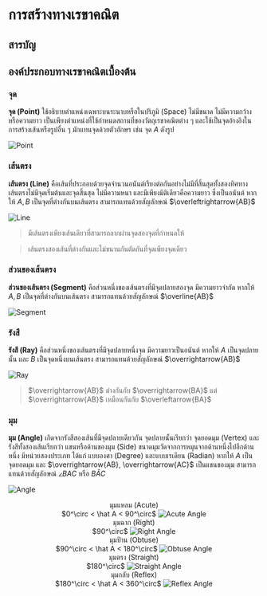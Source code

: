 
# การสร้างทางเรขาคณิต

## สารบัญ

## องค์ประกอบทางเรขาคณิตเบื้องต้น

### จุด

**จุด (Point)** ใช้อธิบายตำแหน่งเฉพาะบนระนาบหรือในปริภูมิ (Space) ไม่มีขนาด ไม่มีความกว้างหรือความยาว เป็นเพียงตำแหน่งที่ใช้กำหนดสถานที่ของวัตถุเรขาคณิตต่าง ๆ และใช้เป็นจุดอ้างอิงในการสร้างเส้นหรือรูปอื่น ๆ มักแทนจุดด้วยตัวอักษร เช่น จุด $A$ ดังรูป

![Point](/images/contents/math/geometric-construction/point.webp)

### เส้นตรง

**เส้นตรง (Line)** คือเส้นที่ประกอบด้วยจุดจำนวนอนันต์เรียงต่อกันอย่างไม่มีที่สิ้นสุดทั้งสองทิศทาง เส้นตรงไม่มีจุดเริ่มต้นและจุดสิ้นสุด ไม่มีความหนา และมีเพียงมิติเดียวคือความยาว ซึ่งเป็นอนันต์ หากให้ $A,B$ เป็นจุดที่ต่างกันบนเส้นตรง สามารถแทนด้วยสัญลักษณ์ $\overleftrightarrow{AB}$

![Line](/images/contents/math/geometric-construction/line.webp)

> มีเส้นตรงเพียงเส้นเดียวที่สามารถลากผ่านจุดสองจุดที่กำหนดให้

> เส้นตรงสองเส้นที่ต่างกันและไม่ขนานกันตัดกันที่จุดเพียงจุดเดียว

### ส่วนของเส้นตรง

**ส่วนของเส้นตรง (Segment)** คือส่วนหนึ่งของเส้นตรงที่มีจุดปลายสองจุด มีความยาวจำกัด หากให้ $A,B$ เป็นจุดที่ต่างกันบนเส้นตรง สามารถแทนด้วยสัญลักษณ์ $\overline{AB}$

![Segment](/images/contents/math/geometric-construction/segment.webp)

### รังสี

**รังสี (Ray)** คือส่วนหนึ่งของเส้นตรงที่มีจุดปลายหนึ่งจุด มีความยาวเป็นอนันต์ หากให้ $A$ เป็นจุดปลายนั้น และ $B$ เป็นจุดหนึ่งบนเส้นตรง สามารถแทนด้วยสัญลักษณ์ $\overrightarrow{AB}$

![Ray](/images/contents/math/geometric-construction/ray.webp)

> $\overrightarrow{AB}$ ต่างกันกับ $\overrightarrow{BA}$ แต่ $\overrightarrow{AB}$ เหมือนกันกับ $\overleftarrow{BA}$

### มุม

**มุม (Angle)** เกิดจากรังสีสองเส้นที่มีจุดปลายเดียวกัน จุดปลายนั้นเรียกว่า จุดยอดมุม (Vertex) และรังสีทั้งสองเส้นเรียกว่า แขนหรือด้านของมุม (Side) ขนาดมุมวัดจากการหมุนจากด้านหนึ่งไปอีกด้านหนึ่ง มีหน่วยสองประเภท ได้แก่ แบบองศา (Degree) และแบบเรเดียน (Radian) หากให้ $A$ เป็นจุดยอดมุม และ $\overrightarrow{AB}, \overrightarrow{AC}$ เป็นแขนของมุม สามารถแทนด้วยสัญลักษณ์ $\angle BAC$ หรือ $B\hat AC$

![Angle](/images/contents/math/geometric-construction/angle.webp)

<GridGallery>
  <div align="center">
    <span>มุมแหลม (Acute) <br /> $0^\circ < \hat A < 90^\circ$</span>
    <img src="/images/contents/math/geometric-construction/acute.webp" alt="Acute Angle" />
  </div>
  <div align="center">
    <span>มุมฉาก (Right) <br /> $90^\circ$</span>
    <img src="/images/contents/math/geometric-construction/right.webp" alt="Right Angle" />
  </div>
  <div align="center">
    <span>มุมป้าน (Obtuse) <br /> $90^\circ < \hat A < 180^\circ$</span>
    <img src="/images/contents/math/geometric-construction/obtuse.webp" alt="Obtuse Angle" />
  </div>
  <div align="center">
    <span>มุมตรง (Straight) <br /> $180^\circ$</span>
    <img src="/images/contents/math/geometric-construction/straight.webp" alt="Straight Angle" />
  </div>
  <div align="center">
    <span>มุมกลับ (Reflex) <br /> $180^\circ < \hat A < 360^\circ$</span>
    <img src="/images/contents/math/geometric-construction/reflex.webp" alt="Reflex Angle" />
  </div>
</GridGallery>
